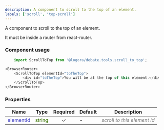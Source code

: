 ```yaml
---
description: A component to scroll to the top of an element.
labels: ['scroll', 'top-scroll']
---
```



A component to scroll to the top of an element.

It must be inside a router from react-router.

### Component usage
```js
    import ScrollToTop from '@logora/debate.tools.scroll_to_top';
```
```js
<BrowserRouter>
    <ScrollToTop elementId="toTheTop">
        <div id="toTheTop">You will be at the top of this element.</div>
    </ScrollToTop>
</BrowserRouter>
```

### Properties
| **Name**      | **Type** | **Required** | **Default** | **Description** |
| ----------- | ----------- | :-----------: | ----------- | ----------- |
| <font color='#4646c6'>elementId</font> | <font color="#397300">string</font> | &check; | - | <font color="grey">*scroll to this element id*</font> |